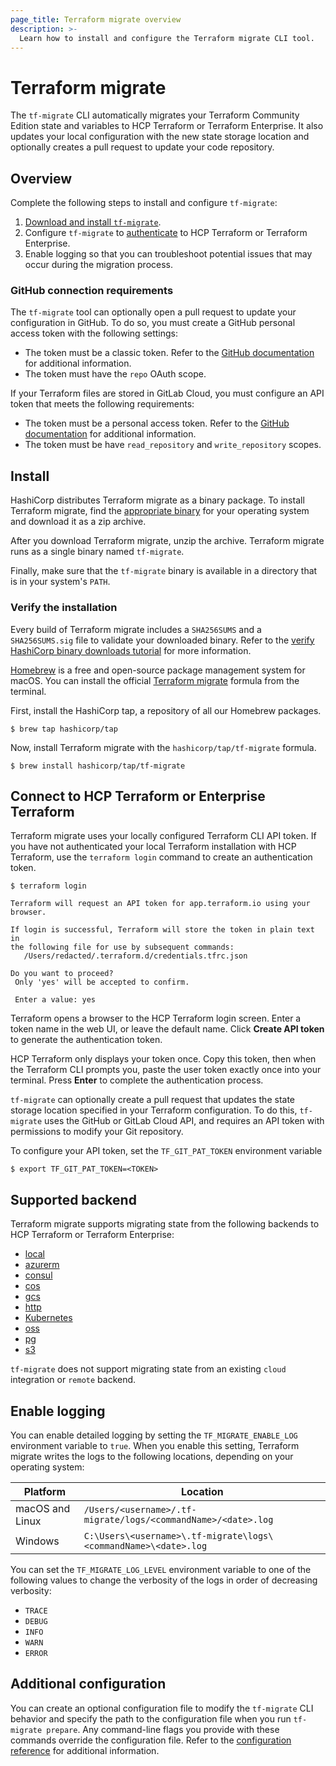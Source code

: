 ```yaml
---
page_title: Terraform migrate overview
description: >-
  Learn how to install and configure the Terraform migrate CLI tool.
---
```


# Terraform migrate

The `tf-migrate` CLI automatically migrates your Terraform Community Edition state and variables to HCP Terraform or Terraform Enterprise. It also updates your local configuration with the new state storage location and optionally creates a pull request to update your code repository.

## Overview

Complete the following steps to install and configure `tf-migrate`:

1. [Download and install `tf-migrate`](#install).
1. Configure `tf-migrate` to [authenticate](#connect-to-hcp-terraform-or-enterprise-terraform) to HCP Terraform or Terraform Enterprise. 
1. Enable logging so that you can troubleshoot potential issues that may occur during the migration process.

### GitHub connection requirements

The `tf-migrate` tool can optionally open a pull request to update your configuration in GitHub. To do so, you must create a GitHub personal access token with the following settings:

- The token must be a classic token. Refer to the [GitHub documentation](https://docs.github.com/en/authentication/keeping-your-account-and-data-secure/managing-your-personal-access-tokens) for additional information.
- The token must have the `repo` OAuth scope.

If your Terraform files are stored in GitLab Cloud, you must configure an API token that meets the following requirements:

- The token must be a personal access token. Refer to the [GitHub documentation](https://docs.github.com/en/authentication/keeping-your-account-and-data-secure/managing-your-personal-access-tokens) for additional information.
- The token must be have `read_repository` and `write_repository` scopes.

## Install

<Tabs>

<Tab heading="Manual installation">

HashiCorp distributes Terraform migrate as a binary package. To install Terraform migrate, find the [appropriate binary](https://releases.hashicorp.com/tf-migrate/) for your operating system and download it as a zip archive.

After you download Terraform migrate, unzip the archive. Terraform migrate runs as a single binary named `tf-migrate`.

Finally, make sure that the `tf-migrate` binary is available in a directory that is in your system's `PATH`. 

### Verify the installation

Every build of Terraform migrate includes a `SHA256SUMS` and a `SHA256SUMS.sig` file to validate your downloaded binary. Refer to the [verify HashiCorp binary downloads tutorial](https://developer.hashicorp.com/well-architected-framework/operational-excellence/verify-hashicorp-binary) for more information.

</Tab>

<Tab heading="Homebrew of macOS">

[Homebrew](https://brew.sh/) is a free and open-source package management system for macOS. You can install the official [Terraform migrate](https://github.com/hashicorp/homebrew-tap) formula from the terminal.

First, install the HashiCorp tap, a repository of all our Homebrew packages.

```
$ brew tap hashicorp/tap
```

Now, install Terraform migrate with the `hashicorp/tap/tf-migrate` formula.

```
$ brew install hashicorp/tap/tf-migrate
```

</Tab>

</Tabs>

## Connect to HCP Terraform or Enterprise Terraform

Terraform migrate uses your locally configured Terraform CLI API token. If you have not authenticated your local Terraform installation with HCP Terraform, use the `terraform login` command to create an authentication token.

```
$ terraform login

Terraform will request an API token for app.terraform.io using your browser.

If login is successful, Terraform will store the token in plain text in
the following file for use by subsequent commands:
   /Users/redacted/.terraform.d/credentials.tfrc.json

Do you want to proceed?
 Only 'yes' will be accepted to confirm.

 Enter a value: yes
```

Terraform opens a browser to the HCP Terraform login screen. Enter a token name in the web UI, or leave the default name. Click **Create API token** to generate the authentication token.

HCP Terraform only displays your token once. Copy this token, then when the Terraform CLI prompts you, paste the user token exactly once into your terminal. Press **Enter** to complete the authentication process.

`tf-migrate` can optionally create a pull request that updates the state storage location specified in your Terraform configuration. To do this, `tf-migrate` uses the GitHub or GitLab Cloud API, and requires an API token with permissions to modify your Git repository.

To configure your API token, set the `TF_GIT_PAT_TOKEN` environment variable

```
$ export TF_GIT_PAT_TOKEN=<TOKEN>
```


## Supported backend

Terraform migrate supports migrating state from the following backends to HCP Terraform or Terraform Enterprise:

- [local](/terraform/language/backend/local)
- [azurerm](/terraform/language/backend/azurerm)
- [consul](/terraform/language/backend/consul)
- [cos](/terraform/language/backend/cos)
- [gcs](/terraform/language/backend/gcs)
- [http](/terraform/language/backend/http)
- [Kubernetes](/terraform/language/backend/kubernetes)
- [oss](/terraform/language/backend/oss)
- [pg](/terraform/language/backend/pg)
- [s3](/terraform/language/backend/s3)

`tf-migrate` does not support migrating state from an existing `cloud` integration or `remote` backend.

## Enable logging

You can enable detailed logging by setting the `TF_MIGRATE_ENABLE_LOG` environment variable to `true`. When you enable this setting, Terraform migrate writes the logs to the following locations, depending on your operating system:

| Platform | Location |
| -------- | -------- |
| macOS and Linux | `/Users/<username>/.tf-migrate/logs/<commandName>/<date>.log` |
| Windows | `C:\Users\<username>\.tf-migrate\logs\<commandName>\<date>.log` |

You can set the `TF_MIGRATE_LOG_LEVEL` environment variable to one of the following values to change the verbosity of the logs in order of decreasing verbosity: 

- `TRACE`
- `DEBUG` 
- `INFO` 
- `WARN`
- `ERROR`

## Additional configuration

You can create an optional configuration file to modify the `tf-migrate` CLI behavior and specify the path to the configuration file when you run `tf-migrate prepare`. Any command-line flags you provide with these commands override the configuration file. Refer to the [configuration reference](/terraform/cloud-docs/migrate/reference/configuration) for additional information.

